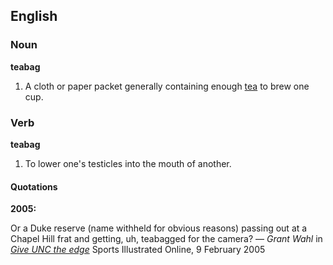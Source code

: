 ==English==

===Noun===
'''teabag'''

# A cloth or paper packet generally containing enough [[tea]] to brew one cup.

===Verb===
'''teabag'''

# To lower one's testicles into the mouth of another.

====Quotations====
'''2005:'''

Or a Duke reserve (name withheld for obvious reasons) passing out at a Chapel Hill frat and getting, uh, teabagged for the camera? &mdash; ''Grant Wahl'' in ''[http://sportsillustrated.cnn.com/2005/writers/grant_wahl/02/09/mailbag/index.html Give UNC the edge]''  Sports Illustrated Online, 9 February 2005